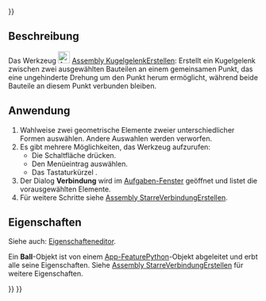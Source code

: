 <languages/>
{{UnfinishedDocu{{#translation:}}}}

{{Docnav/de
|[[Assembly_CreateJointSlider/de|PrismatischeFührungErstellen]]
|[[Assembly_CreateJointDistance/de|CreateJointDistance]]
|[[Assembly_Workbench/de|Assembly]]
|IconL=Assembly_CreateJointSlider.svg
|IconR=Assembly_CreateJointDistance.svg
|IconC=Workbench_Assembly.svg
}}

{{GuiCommand/de
|Name=Assembly CreateJointBall
|Name/de=Assembly KugelgelenkErstellen
|MenuLocation=Assembly → Kugelverbindung
|Workbenches=[[Assembly_Workbench/de|Assembly]]
|Shortcut={{KEY|B}}
|Version=1.0
|SeeAlso=
}}

<span id="Description"></span>
==Beschreibung==

<div class="mw-translate-fuzzy">
Das Werkzeug [[Image:Assembly_CreateJointBall.svg|24px]] [[Assembly_CreateJointBall/de|Assembly KugelgelenkErstellen]]: Erstellt ein Kugelgelenk zwischen zwei ausgewählten Bauteilen an einem gemeinsamen Punkt, das eine ungehinderte Drehung um den Punkt herum ermöglicht, während beide Bauteile an diesem Punkt verbunden bleiben.
</div>

<span id="Usage"></span>
==Anwendung==

# Wahlweise zwei geometrische Elemente zweier unterschiedlicher Formen auswählen. Andere Auswahlen werden verworfen.
# Es gibt mehrere Möglichkeiten, das Werkzeug aufzurufen:
#* Die Schaltfläche {{Button|[[Image:Assembly_CreateJointBall.svg|16px]] [[Assembly_CreateJointBall/de|Kugelverbindung]]}} drücken.
#* Den Menüeintrag {{MenuCommand|Assembly → [[Image:Assembly_CreateJointBall.svg|16px]] Kugelverbindung}} auswählen.
#* Das Tastaturkürzel {{KEY|B}}.
# Der Dialog '''Verbindung''' wird im [[Task_panel/de|Aufgaben-Fenster]] geöffnet und listet die vorausgewählten Elemente.
# Für weitere Schritte siehe [[Assembly_CreateJointFixed/de#Anwendung|Assembly StarreVerbindungErstellen]].

<span id="Properties"></span>
==Eigenschaften==

Siehe auch: [[Property_editor/de|Eigenschafteneditor]].

Ein '''Ball'''-Objekt ist von einem [[App_FeaturePython/de|App-FeaturePython]]-Objekt abgeleitet und erbt alle seine Eigenschaften. Siehe [[Assembly_CreateJointFixed/de#Eigenschaften|Assembly StarreVerbindungErstellen]] für weitere Eigenschaften.


{{Docnav/de
|[[Assembly_CreateJointSlider/de|PrismatischeFührungErstellen]]
|[[Assembly_CreateJointDistance/de|CreateJointDistance]]
|[[Assembly_Workbench/de|Assembly]]
|IconL=Assembly_CreateJointSlider.svg
|IconR=Assembly_CreateJointDistance.svg
|IconC=Workbench_Assembly.svg
}}

{{Assembly_Tools_navi{{#translation:}}}}
{{Userdocnavi{{#translation:}}}}